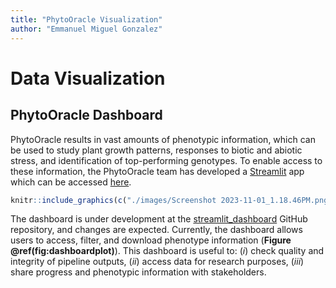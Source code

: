 ---
title: "PhytoOracle Visualization"
author: "Emmanuel Miguel Gonzalez"
---

\newpage

# Data Visualization

## PhytoOracle Dashboard
PhytoOracle results in vast amounts of phenotypic information, which can be used to study plant growth patterns, responses to biotic and abiotic stress, and identification of top-performing genotypes. To enable access to these information, the PhytoOracle team has developed a [Streamlit](https://streamlit.io/) app which can be accessed [here](https://phytooracle-dashboard.streamlit.app/). 

```{r dashboardplot, echo=FALSE, out.width="100%", out.height="100%", fig.show='hold', fig.align='center', fig.cap="PhytoOracle dashboard app on Streamlit."}
knitr::include_graphics(c("./images/Screenshot 2023-11-01_1.18.46PM.png"))
```

The dashboard is under development at the [streamlit_dashboard](https://github.com/phytooracle/streamlit_dashboard) GitHub repository, and changes are expected. Currently, the dashboard allows users to access, filter, and download phenotype information (**Figure \@ref(fig:dashboardplot)**). This dashboard is useful to: (*i*) check quality and integrity of pipeline outputs, (*ii*) access data for research purposes, (*iii*) share progress and phenotypic information with stakeholders.